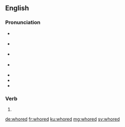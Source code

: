 ==English==

===Pronunciation===
* {{a|GenAm}} {{IPA|/hɔɹd/|lang=en}}
* {{a|RP}} {{IPA|/hɔːd/|lang=en}}
* {{a|rhotic|horse-hoarse}} {{IPA|/ho(ː)ɹd/|lang=en}}
* {{a|nonrhotic|horse-hoarse}} {{IPA|/hoəd/|lang=en}}
* {{audio|en-us-hoard.ogg|Audio (US)|lang=en}}
* {{rhymes|ɔː(ɹ)d|lang=en}}
* {{homophones|lang=en|hoard|horde}}

===Verb===
{{head|en|verb form}}

# {{en-past of|whore}}

[[de:whored]]
[[fr:whored]]
[[ku:whored]]
[[mg:whored]]
[[sv:whored]]